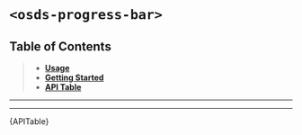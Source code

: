 
<Meta title="UI Components/️ProgressBar [atom]/Web Component" />

# `<osds-progress-bar>`

## Table of Contents
> - **[Usage](#usage)**
> - **[Getting Started](#getting-started)**
> - **[API Table](#api-table)**

<hr/>
<Usage />
<hr/>
<div id="api-table"><Description>{APITable}</Description></div>
